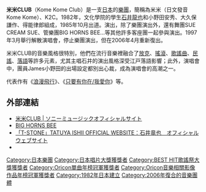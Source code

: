 {{Infobox musical artist
| Name = 米米CLUB
| Background = 組合
| Origin = [[日本|日本]]
| Genre = [[J-pop|J-pop]]、[[放克|放克]]、[[靈魂音樂|靈魂音樂]]、[[拉丁音樂|拉丁音樂]]、[[落語|落語]]
| Years_active = 1982 - 1997<br />2006 - present
| Label = [[日本索尼音乐|日本索尼音乐]]
| URL = http://www.komekomeclub.net/
| Current_members = Carl Smoky 石井<br> James 小野田<br> Bon<br> be<br> Flash 金子<br> Mari<br> Minako<br> RYO-J<br> Joplin 得能
}}
'''米米CLUB'''（Kome Kome Club）是一支[[日本|日本]]的[[樂團|樂團]]，簡稱為米米（日文發音Kome Kome）、K2C。1982年，文化學院的學生[[石井龍也|石井龍也]]和小野田安秀、大久保謙作、得能律郎組成，1985年10月出道。演出，除了樂團演出外，還有舞團SUE CREAM SUE、管樂團BIG HORNS BEE...等其他許多客座團一起參與演出。1997年3月舉行解散演唱會，停止樂團演出，但在2006年4月重新復出。

米米CLUB的音樂風格很特別，他們在流行音樂裡融合了[[放克|放克]]、[[搖滾|搖滾]]、[[歌謠曲|歌謠曲]]、[[民謠|民謠]]、[[落語|落語]]等許多元素，尤其主唱石井的演出風格深受江戸落語影響；此外，演唱會中，團員James小野田的出場設定都別出心裁，成為演唱會的高潮之一。

代表作有《[[浪漫飛行|浪漫飛行]]》、《[[只要有你在/我愛你|只要有你在/我愛你]]》等。

== 外部連結 ==
* [https://www.komekomeclub.net/ 米米CLUB | ソニーミュージックオフィシャルサイト] 
*[http://www.g-kids.net/bhb/bhbtop.html BIG HORNS BEE]{{リンク切れ|date=2021年6月}}
*[https://www.t-stone.com/ 「T-STONE」TATUYA ISHII OFFICIAL WEBSITE：石井竜也　オフィシャルウェブサイト]
*{{Twitter|tatuyaishii_st|石井竜也&米米CLUB_t-stone}}

{{日本唱片大獎受獎}}
{{BEST HIT歌謠祭大獎}}
{{Oricon單曲年榜冠軍|1992年}}
{{Oricon音樂相關影像作品年榜冠軍|1993年}}
{{Authority control}}
{{DEFAULTSORT:Kome Kome Club}}
[[Category:日本樂團|Category:日本樂團]]
[[Category:日本唱片大獎獲獎者|Category:日本唱片大獎獲獎者]]
[[Category:BEST_HIT歌謠祭大獎獲獎者|Category:BEST HIT歌謠祭大獎獲獎者]]
[[Category:Oricon單曲年榜冠軍獲獎者|Category:Oricon單曲年榜冠軍獲獎者]]
[[Category:Oricon音樂相關影像作品年榜冠軍獲獎者|Category:Oricon音樂相關影像作品年榜冠軍獲獎者]]
[[Category:1982年日本建立|Category:1982年日本建立]]
[[Category:2006年復合的音樂團體|Category:2006年復合的音樂團體]]